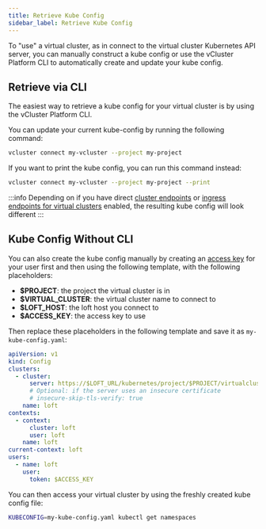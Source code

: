 ```yaml
---
title: Retrieve Kube Config
sidebar_label: Retrieve Kube Config
---
```


To "use" a virtual cluster, as in connect to the virtual cluster Kubernetes API server, you can
manually construct a kube config or use the vCluster Platform CLI to automatically create and update your
kube config.

## Retrieve via CLI

The easiest way to retrieve a kube config for your virtual cluster is by using the vCluster Platform CLI.

You can update your current kube-config by running the following command:

```bash
vcluster connect my-vcluster --project my-project
```

If you want to print the kube config, you can run this command instead:

```bash
vcluster connect my-vcluster --project my-project --print
```

:::info
Depending on if you have direct [cluster endpoints](../clusters/multi-region-mode.mdx) or
[ingress endpoints for virtual clusters](../virtual-clusters/ingress-access.mdx)
enabled, the resulting kube config will look different
:::

## Kube Config Without CLI

You can also create the kube config manually by creating an [access key](../users/access-keys.mdx) for
your user first and then using the following template, with the following placeholders:

- **$PROJECT**: the project the virtual cluster is in
- **$VIRTUAL_CLUSTER**: the virtual cluster name to connect to
- **$LOFT_HOST**: the loft host you connect to
- **$ACCESS_KEY**: the access key to use

Then replace these placeholders in the following template and save it as `my-kube-config.yaml`:

```yaml
apiVersion: v1
kind: Config
clusters:
  - cluster:
      server: https://$LOFT_URL/kubernetes/project/$PROJECT/virtualcluster/$VIRTUAL_CLUSTER
      # Optional: if the server uses an insecure certificate
      # insecure-skip-tls-verify: true
    name: loft
contexts:
  - context:
      cluster: loft
      user: loft
    name: loft
current-context: loft
users:
  - name: loft
    user:
      token: $ACCESS_KEY
```

You can then access your virtual cluster by using the freshly created kube config file:

```bash
KUBECONFIG=my-kube-config.yaml kubectl get namespaces
```
